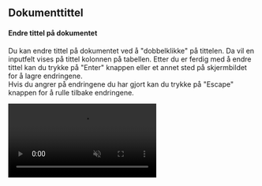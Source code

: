 
## Dokumenttittel

#### Endre tittel på dokumentet

Du kan endre tittel på dokumentet ved å "dobbelklikke" på tittelen. Da vil en inputfelt vises på tittel kolonnen på tabellen.
Etter du er ferdig med å endre tittel kan du trykke på "Enter" knappen eller et annet sted på skjermbildet for å lagre endringene. <br/>
Hvis du angrer på endringene du har gjort kan du trykke på "Escape" knappen for å rulle tilbake endringene.

<video autoPlay loop muted playsInline controls className="w-full border border-solid border-blue-50 mt-4">
    <source src={doktable} type="video/mp4" />
</video>
